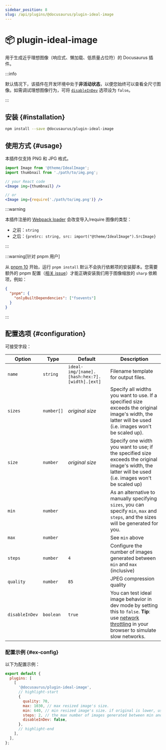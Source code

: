 ```yaml
---
sidebar_position: 8
slug: /api/plugins/@docusaurus/plugin-ideal-image
---
```


# 📦 plugin-ideal-image


用于生成近乎理想图像（响应式、懒加载、低质量占位符）的 Docusaurus 插件。

:::info

默认情况下，该插件在开发环境中处于**非活动状态**，以便您始终可以查看全尺寸图像。如需调试理想图像行为，可将 [`disableInDev`](#disableInDev) 选项设为 `false`。

:::

## 安装 {#installation}

```bash npm2yarn
npm install --save @docusaurus/plugin-ideal-image
```

## 使用方式 {#usage}

本插件仅支持 PNG 和 JPG 格式。

```jsx
import Image from '@theme/IdealImage';
import thumbnail from './path/to/img.png';

// your React code
<Image img={thumbnail} />

// or
<Image img={require('./path/to/img.png')} />
```

:::warning

本插件注册的 [Webpack loader](https://webpack.js.org/loaders/) 会改变导入/require 图像的类型：

- 之前：`string`
- 之后：`{preSrc: string, src: import("@theme/IdealImage").SrcImage}`

:::

:::warning[针对 pnpm 用户]

从 [pnpm 10](https://github.com/pnpm/pnpm/releases/tag/v10.0.0) 开始，运行 `pnpm install` 默认不会执行依赖项的安装脚本。您需要额外的 pnpm 配置（[相关 issue](https://github.com/lovell/sharp/issues/4343)）才能正确安装我们用于图像缩放的 `sharp` 依赖项，例如：

```json title="package.json"
{
  "pnpm": {
    "onlyBuiltDependencies": ["fsevents"]
  }
}
```

:::

## 配置选项 {#configuration}

可接受字段：

<APITable>

| Option | Type | Default | Description |
| --- | --- | --- | --- |
| `name` | `string` | `ideal-img/[name].[hash:hex:7].[width].[ext]` | Filename template for output files. |
| `sizes` | `number[]` | _original size_ | Specify all widths you want to use. If a specified size exceeds the original image's width, the latter will be used (i.e. images won't be scaled up). |
| `size` | `number` | _original size_ | Specify one width you want to use; if the specified size exceeds the original image's width, the latter will be used (i.e. images won't be scaled up) |
| `min` | `number` |  | As an alternative to manually specifying `sizes`, you can specify `min`, `max` and `steps`, and the sizes will be generated for you. |
| `max` | `number` |  | See `min` above |
| `steps` | `number` | `4` | Configure the number of images generated between `min` and `max` (inclusive) |
| `quality` | `number` | `85` | JPEG compression quality |
| `disableInDev` | `boolean` | `true` | You can test ideal image behavior in dev mode by setting this to `false`. **Tip**: use [network throttling](https://www.browserstack.com/guide/how-to-perform-network-throttling-in-chrome) in your browser to simulate slow networks. |

</APITable>

### 配置示例 {#ex-config}

以下为配置示例：

```js title="docusaurus.config.js"
export default {
  plugins: [
    [
      '@docusaurus/plugin-ideal-image',
      // highlight-start
      {
        quality: 70,
        max: 1030, // max resized image's size.
        min: 640, // min resized image's size. if original is lower, use that size.
        steps: 2, // the max number of images generated between min and max (inclusive)
        disableInDev: false,
      },
      // highlight-end
    ],
  ],
};
```